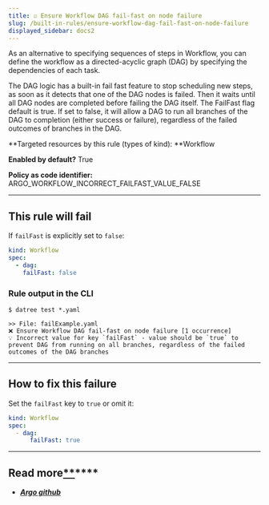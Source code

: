 ```yaml
---
title: ☑️ Ensure Workflow DAG fail-fast on node failure
slug: /built-in-rules/ensure-workflow-dag-fail-fast-on-node-failure
displayed_sidebar: docs2
---
```


As an alternative to specifying sequences of steps in Workflow, you can define the workflow as a directed-acyclic graph (DAG) by specifying the dependencies of each task.

The DAG logic has a built-in fail fast feature to stop scheduling new steps, as soon as it detects that one of the DAG nodes is failed. Then it waits until all DAG nodes are completed before failing the DAG itself. The FailFast flag default is true. If set to false, it will allow a DAG to run all branches of the DAG to completion (either success or failure), regardless of the failed outcomes of branches in the DAG.

**Targeted resources by this rule (types of kind): **Workflow

**Enabled by default?** True

**Policy as code identifier:** ARGO_WORKFLOW_INCORRECT_FAILFAST_VALUE_FALSE

---

## This rule will fail

If `failFast` is explicitly set to `false`:

```yaml
kind: Workflow
spec:
  - dag:
    failFast: false
```

### Rule output in the CLI

```none
$ datree test *.yaml

>> File: failExample.yaml
❌ Ensure Workflow DAG fail-fast on node failure [1 occurrence]
💡 Incorrect value for key `failFast` - value should be `true` to prevent DAG from running on all branches, regardless of the failed outcomes of the DAG branches
```

---

## **How to fix this failure**

Set the `failFast` key to `true` or omit it:

```yaml
kind: Workflow
spec:
  - dag:
	  failFast: true
```

---

## **Read more**[**\*\***](https://www.datree.io/resources/kubernetes-configuration-mistakes#anchor3)\*\*\*\*

- [**_Argo github_**](https://github.com/argoproj/argo-workflows/blob/master/examples/dag-disable-failFast.yaml)
